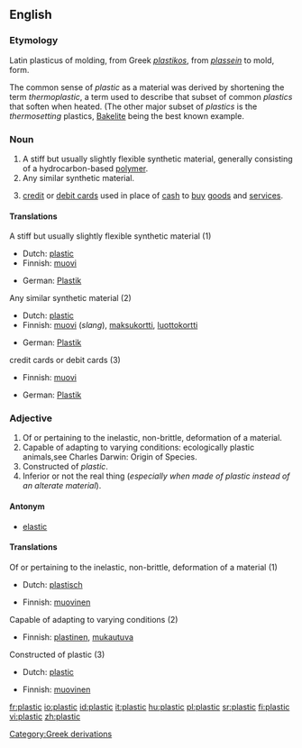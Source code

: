 ==English==

===Etymology===
Latin plasticus of molding, from Greek ''[[plastikos]]'', from ''[[plassein]]'' to mold, form.

The common sense of ''plastic'' as a material was derived by shortening the term ''thermoplastic'', a term used to describe that subset of common ''plastics'' that soften when heated.  (The other major subset of ''plastics'' is the ''thermosetting'' plastics, [[Bakelite]] being the best known example.

===Noun===
{{en-noun-unc}}

# A stiff but usually slightly flexible synthetic material, generally consisting of a hydrocarbon-based [[polymer]].
# Any similar synthetic material.
# {{slang}} [[credit card|credit]] or [[debit card]]s used in place of [[cash]] to [[buy]] [[goods]] and [[service]]s.

====Translations====
;A stiff but usually slightly flexible synthetic material (1)
{{top}}
*Dutch: [[plastic]] {{n}}
*Finnish: [[muovi]]
{{mid}}
*German: [[Plastik]] {{n}}
{{bottom}}

;Any similar synthetic material (2)
{{top}}
*Dutch: [[plastic]] {{n}}
*Finnish: [[muovi]] (''slang''), [[maksukortti]], [[luottokortti]]
{{mid}}
*German: [[Plastik]] {{n}}
{{bottom}}

;credit cards or debit cards (3)
{{top}}
*Finnish: [[muovi]]
{{mid}}
*German: [[Plastik]] {{n}}
{{bottom}}

===Adjective===
{{en-adj-more}}

# Of or pertaining to the inelastic, non-brittle, deformation of a material.
# Capable of adapting to varying conditions: ecologically plastic animals,see Charles Darwin: Origin of Species.
# Constructed of ''plastic''.
# Inferior or not the real thing (''especially when made of plastic instead of an alterate material'').

====Antonym====
* [[elastic]]

====Translations====
;Of or pertaining to the inelastic, non-brittle, deformation of a material (1)
{{top}}
*Dutch: [[plastisch]]
{{mid}}
*Finnish: [[muovinen]]
{{bottom}}

;Capable of adapting to varying conditions (2)
{{top}}
*Finnish: [[plastinen]], [[mukautuva]]
{{mid}}
{{bottom}}

;Constructed of plastic (3)
{{top}}
*Dutch: [[plastic]]
{{mid}}
*Finnish: [[muovinen]]
{{bottom}}

[[Category:Greek derivations]]

[[fr:plastic]]
[[io:plastic]]
[[id:plastic]]
[[it:plastic]]
[[hu:plastic]]
[[pl:plastic]]
[[sr:plastic]]
[[fi:plastic]]
[[vi:plastic]]
[[zh:plastic]]